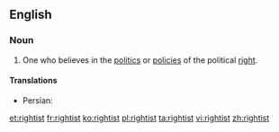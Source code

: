 ==English==

===Noun===
{{en-noun}}

#One who believes in the [[politics]] or [[policy|policies]] of the political [[right]].

====Translations====
{{trans-top}}
* Persian: {{t|fa|راست‌گرا|tr=râst-garâ}}
{{trans-mid}}
{{trans-bottom}}

[[et:rightist]]
[[fr:rightist]]
[[ko:rightist]]
[[pl:rightist]]
[[ta:rightist]]
[[vi:rightist]]
[[zh:rightist]]